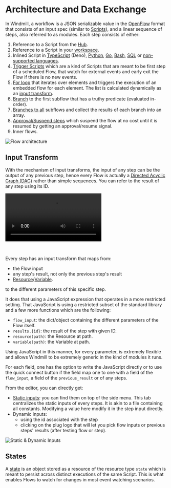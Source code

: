 
# Architecture and Data Exchange

In Windmill, a workflow is a JSON serializable value in the [OpenFlow](../openflow/index.md) format that consists of an input spec (similar to [Scripts](../getting_started/0_scripts_quickstart/index.mdx)), and a linear sequence of steps, also referred to as modules. Each step consists of either:

1. Reference to a Script from the [Hub](https://hub.windmill.dev/).
2. Reference to a Script in your [workspace](../core_concepts/16_roles_and_permissions/index.mdx#workspace).
3. Inlined Script in [TypeScript](../getting_started/0_scripts_quickstart/1_typescript_quickstart/index.mdx) (Deno), [Python](../getting_started/0_scripts_quickstart/2_python_quickstart/index.mdx), [Go](../getting_started/0_scripts_quickstart/3_go_quickstart/index.mdx), [Bash](../getting_started/0_scripts_quickstart/3_go_quickstart/index.mdx), [SQL](../getting_started/0_scripts_quickstart/5_sql_quickstart/index.mdx) or [non-supported languages](../advanced/7_docker/index.mdx).
4. [Trigger Scripts](./10_flow_trigger.md) which are a kind of Scripts that are meant to be first step of a scheduled Flow, that watch for external events and early exit the Flow if there is no new events.
5. [For loop](./12_flow_loops.md) that iterates over elements and triggers the execution of an embedded flow for each element. The list is calculated dynamically as an [input transform](#input-transform).
6. [Branch](./13_flow_branches.md#branch-one) to the first subflow that has a truthy predicate (evaluated in-order).
7. [Branches to all](./13_flow_branches.md#branch-all) subflows and collect the results of each branch into an array.
8. [Approval/Suspend steps](./11_flow_approval.mdx) which suspend the flow at no cost until it is resumed by getting an approval/resume signal.
9. Inner flows.

![Flow architecture](../assets/flows/flow_architecture.png "Flow architecture")

## Input Transform

With the mechanism of input transforms, the input of any step can be the output of any previous step, hence every Flow is actually a [Directed Acyclic Graph (DAG)](https://en.wikipedia.org/wiki/Directed_acyclic_graph) rather than simple sequences. You can refer to the result of any step using its ID.

<video
    className="border-2 rounded-xl object-cover w-full h-full dark:border-gray-800"
    controls
    id="main-video"
    src="/videos/flow-sequence.mp4"
/>

<br/>

Every step has an input transform that maps from:

- the Flow input
- any step's result, not only the previous step's result
- [Resource](../core_concepts/3_resources_and_types/index.mdx)/[Variable](../core_concepts/2_variables_and_secrets/index.mdx).

to the different parameters of this specific step.

It does that using a JavaScript expression that operates in a more restricted
setting. That JavaScript is using a restricted subset of the standard library
and a few more functions which are the following:

- `flow_input`: the dict/object containing the different parameters of the Flow
  itself.
- `results.{id}`: the result of the step with given ID.
- `resource(path)`: the Resource at path.
- `variable(path)`: the Variable at path.

Using JavaScript in this manner, for every parameter, is extremely flexible and
allows Windmill to be extremely generic in the kind of modules it runs.

For each field, one has the option to write the JavaScript directly or to use
the quick connect button if the field map one to one with a field of the
`flow_input`, a field of the `previous_result` or of any steps.

From the editor, you can directly get:
- [Static inputs](./3_editor_components.mdx#static-inputs): you can find them on top of the side menu. This tab centralizes the static inputs of every steps. It is akin to a file containing all constants. Modifying a value here modify it in the step input directly.
- Dynamic inputs:
  - using the id associated with the step
  - clicking on the plug logo that will let you pick flow inputs or previous steps' results (after testing flow or step).

![Static & Dynamic Inputs](../getting_started/6_flows_quickstart/static_and_dynamic_inputs.png)

## States

A [state](../core_concepts/3_resources_and_types/index.mdx#states) is an object stored as a resource of the resource type `state` which is meant to persist across distinct
executions of the same Script. This is what enables Flows to watch for changes in most event watching scenarios.

<div class="grid grid-cols-2 gap-6 mb-4">
	<DocCard
    title="States"
    description="A state is an object stored as a resource of the resource type `state` which is meant to persist across distinct executions of the same script."
    href="/docs/core_concepts/resources_and_types#states"
		color="teal"
	/>
</div>